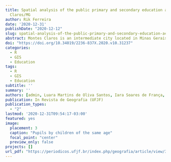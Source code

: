 ```yaml
---
title: Spatial analysis of the public primary and secondary education access in Montes
  Claros/MG
author: Rik Ferreira
date: '2020-12-31'
publishDate: "2020-12-12"
slug: spatial-analysis-of-the-public-primary-and-secondary-education-access-in-montes-claros-mg
abstract: Montes Claros is an intermediate city located in Minas Gerais whom walked through an intense process of expansion after the 1970s. In the last 50 years, factors such as its consolidation as a regional center and the intensification of the real estate market contributed to a fast and unequal spread of its urban space. In this regard, this paper has the objective of measure the distribution of the public schools in the city of Montes Claros as well as the demand for this service. Therefore, this study  works  with  the hypothesis that the offer of the public schooling service becomes more insufficient as it move away from the town center. This reserach relied on quantitative methods for the  data extraction and transformation of the aggregated variables to the urban planning region, and worked with secondary fonts for the contextualization of the results, which demonstrate the high concentration of schools in a few regions that polarizes the rest.
doi: "https://doi.org/10.34019/2236-837X.2020.v10.31237"
categories:
  - R
  - GIS
  - Education
tags:
  - R
  - GIS
  - Education
subtitle: ''
summary: ''
authors: [admin, Luara Martins de Oliva Santos, Iara Soares de França, Marcos Esdras Leite]
publication: In Revista de Geografia (UFJF)
publication_types:
  - "2"
lastmod: '2020-12-31T09:54:17-03:00'
featured: yes
image:
  placement: 3
  caption: "Pupils by children of the same age"
  focal_point: "center"
  preview_only: false
projects: []
url_pdf: "https://periodicos.ufjf.br/index.php/geografia/article/view/31237/21656"
---
```

